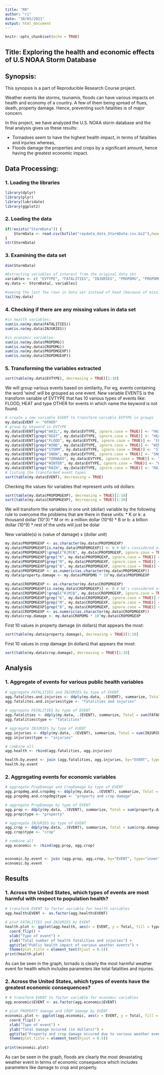 ```yaml
---
title: "RR"
author: "ri"
date: "30/05/2021"
output: html_document
---
```


```r
knitr::opts_chunk$set(echo = TRUE)
```

## Title: Exploring the health and economic effects of U.S NOAA Storm Database

## Synopsis:

This synopsis is a part of Reproducible Research Course project.

Weather events like storms, tsunamis, floods can have various impacts on health and economy of a country. A few of them being spread of flues, death, property damage. Hence, preventing such fatalities is of major concern.

In this project, we have analyzed the U.S. NOAA storm database and  the final analysis gives us these results:

- Tornadoes seem to have the highest health impact, in terms of fatalities and injuries whereas,
- Floods damage the properties and crops by a significant amount, hence having the greatest economic impact.


## Data Processing:

### 1. Loading the libraries
```r

library(dplyr)
library(plyr)
library(lubridate)
library(ggplot2)
```

### 2. Loading the data
```r
if(!exists("StormData")) {
    StormData <- read.csv(bzfile("repdata_data_StormData.csv.bz2"),header = TRUE)
}
str(StormData)
```

### 3. Examining the data set
```r
dim(StormData)

#Extracting variables of interest from the original data set
variables <- c( "EVTYPE", "FATALITIES", "INJURIES", "PROPDMG", "PROPDMGEXP", "CROPDMG", "CROPDMGEXP")
my.data <- StormData[, variables]

#seeing the last few rows in data set instead of head (because of missing values in earlier years)
tail(my.data)
```

### 4. Checking if there are any missing values in data set
```r

#in health variables:
sum(is.na(my.data$FATALITIES))
sum(is.na(my.data$INJURIES))

#in economic variables:
sum(is.na(my.data$PROPDMG))
sum(is.na(my.data$CROPDMG))
sum(is.na(my.data$PROPDMGEXP))
sum(is.na(my.data$CROPDMGEXP))
```

### 5. Transforming the variables extracted
```r
sort(table(my.data$EVTYPE), decreasing = TRUE)[1:10]
```
We will group various events based on similarity,
For eg, events containing the word 'wind' will be grouped as one event.
New variable EVENTS is the transform variable of EVTYPE that has 10 various types of events like: FLOOD, HEAT and type OTHER for events in which name the keyword is not found.

```r
# create a new variable EVENT to transform variable EVTYPE in groups
my.data$EVENT <- "OTHER"
# group by keyword in EVTYPE
my.data$EVENT[grep("HAIL", my.data$EVTYPE, ignore.case = TRUE)] <- "HAIL"
my.data$EVENT[grep("HEAT", my.data$EVTYPE, ignore.case = TRUE)] <- "HEAT"
my.data$EVENT[grep("FLOOD", my.data$EVTYPE, ignore.case = TRUE)] <- "FLOOD"
my.data$EVENT[grep("WIND", my.data$EVTYPE, ignore.case = TRUE)] <- "WIND"
my.data$EVENT[grep("STORM", my.data$EVTYPE, ignore.case = TRUE)] <- "STORM"
my.data$EVENT[grep("SNOW", my.data$EVTYPE, ignore.case = TRUE)] <- "SNOW"
my.data$EVENT[grep("TORNADO", my.data$EVTYPE, ignore.case = TRUE)] <- "TORNADO"
my.data$EVENT[grep("WINTER", my.data$EVTYPE, ignore.case = TRUE)] <- "WINTER"
my.data$EVENT[grep("RAIN", my.data$EVTYPE, ignore.case = TRUE)] <- "RAIN"
# listing the transformed event types 
sort(table(my.data$EVENT), decreasing = TRUE)
```
Checking the values for variables that represent units od dollars:

```r
sort(table(my.data$PROPDMGEXP), decreasing = TRUE)[1:10]
sort(table(my.data$CROPDMGEXP), decreasing = TRUE)[1:10]
```
We will transform the variables in one unit (dollar) variable by the following rule to overcome the problems that are there in these units:
* K or k: a thousand dollar (10^3)
* M or m: a million dollar (10^6)
* B or b: a billion dollar (10^9)
* rest of the units will just be dolar

New variable(s) is (value of damage) x (dollar unit)
```r
my.data$PROPDMGEXP <- as.character(my.data$PROPDMGEXP)
my.data$PROPDMGEXP[is.na(my.data$PROPDMGEXP)] <- 0 # NA's considered as dollars
my.data$PROPDMGEXP[!grepl("K|M|B", my.data$PROPDMGEXP, ignore.case = TRUE)] <- 0 # everything exept K,M,B is dollar
my.data$PROPDMGEXP[grep("K", my.data$PROPDMGEXP, ignore.case = TRUE)] <- "3"
my.data$PROPDMGEXP[grep("M", my.data$PROPDMGEXP, ignore.case = TRUE)] <- "6"
my.data$PROPDMGEXP[grep("B", my.data$PROPDMGEXP, ignore.case = TRUE)] <- "9"
my.data$PROPDMGEXP <- as.numeric(as.character(my.data$PROPDMGEXP))
my.data$property.damage <- my.data$PROPDMG * 10^my.data$PROPDMGEXP

my.data$CROPDMGEXP <- as.character(my.data$CROPDMGEXP)
my.data$CROPDMGEXP[is.na(my.data$CROPDMGEXP)] <- 0 # NA's considered as dollars
my.data$CROPDMGEXP[!grepl("K|M|B", my.data$CROPDMGEXP, ignore.case = TRUE)] <- 0 # everything exept K,M,B is dollar
my.data$CROPDMGEXP[grep("K", my.data$CROPDMGEXP, ignore.case = TRUE)] <- "3"
my.data$CROPDMGEXP[grep("M", my.data$CROPDMGEXP, ignore.case = TRUE)] <- "6"
my.data$CROPDMGEXP[grep("B", my.data$CROPDMGEXP, ignore.case = TRUE)] <- "9"
my.data$CROPDMGEXP <- as.numeric(as.character(my.data$CROPDMGEXP))
my.data$crop.damage <- my.data$CROPDMG * 10^my.data$CROPDMGEXP
```
First 10 values in property damage (in dollars) that appears the most:
```r
sort(table(my.data$property.damage), decreasing = TRUE)[1:10]
```
First 10 values in crop damage (in dollars) that appears the most:

```r
sort(table(my.data$crop.damage), decreasing = TRUE)[1:10]
```

## Analysis
### 1. Aggregate of events for various public health variables
```r
# aggregate FATALITIES and INJURIES by type of EVENT
agg.fatalites.and.injuries <- ddply(my.data, .(EVENT), summarize, Total = sum(FATALITIES + INJURIES,  na.rm = TRUE))
agg.fatalites.and.injuries$type <- "fatalities and injuries"
  
# aggregate FATALITIES by type of EVENT
agg.fatalities <- ddply(my.data, .(EVENT), summarize, Total = sum(FATALITIES, na.rm = TRUE))
agg.fatalities$type <- "fatalities"

# aggregate INJURIES by type of EVENT
agg.injuries <- ddply(my.data, .(EVENT), summarize, Total = sum(INJURIES, na.rm = TRUE))
agg.injuries$type <- "injuries"

# combine all
agg.health <- rbind(agg.fatalities, agg.injuries)

health.by.event <- join (agg.fatalities, agg.injuries, by="EVENT", type="inner")
health.by.event
```
### 2. Aggregating events for economic variables
```r
# aggregate PropDamage and CropDamage by type of EVENT
agg.propdmg.and.cropdmg <- ddply(my.data, .(EVENT), summarize, Total = sum(property.damage + crop.damage,  na.rm = TRUE))
agg.propdmg.and.cropdmg$type <- "property and crop damage"

# aggregate PropDamage by type of EVENT
agg.prop <- ddply(my.data, .(EVENT), summarize, Total = sum(property.damage, na.rm = TRUE))
agg.prop$type <- "property"

# aggregate INJURIES by type of EVENT
agg.crop <- ddply(my.data, .(EVENT), summarize, Total = sum(crop.damage, na.rm = TRUE))
agg.crop$type <- "crop"

# combine all
agg.economic <- rbind(agg.prop, agg.crop)


economic.by.event <- join (agg.prop, agg.crop, by="EVENT", type="inner")
economic.by.event
```
## Results
### 1. Across the United States, which types of events are most harmful with respect to population health?
```r
# transform EVENT to factor variable for health variables
agg.health$EVENT <- as.factor(agg.health$EVENT)

# plot FATALITIES and INJURIES by EVENT
health.plot <- ggplot(agg.health, aes(x = EVENT, y = Total, fill = type)) + geom_bar(stat = "identity") + scale_fill_manual(values=c("#ffc500", "#c21500")) +
  coord_flip() +
  xlab("Type of event") + 
  ylab("Total number of health fatalities and injuries") +
  ggtitle("Public health impact of various weather events") +
  theme(plot.title = element_text(hjust = 0.5))
print(health.plot)  
```

As can be seen in the graph, tornado is clearly the most harmful weather event for health which includes parameters like total fatalities and injuries.

### 2. Across the United States, which types of events have the greatest economic consequences?
```r
# # transform EVENT to factor variable for economic variables
agg.economic$EVENT <- as.factor(agg.economic$EVENT)

# plot PROPERTY damage and CROP damage by EVENT
economic.plot <- ggplot(agg.economic, aes(x = EVENT, y = Total, fill = type)) + geom_bar(stat = "identity") + scale_fill_manual(values=c("#ffc500", "#c21500")) +
  coord_flip() +
  xlab("Type of event") + 
  ylab("Total damage occured (in dollars)") +
  ggtitle("Property and crop damage occured due to various weather events") +
  theme(plot.title = element_text(hjust = 0.5))  
 
print(economic.plot) 
```

As can be seen in the graph, floods are clearly the most devastating weather event in terms of economic consequence which includes parameters like damage to crop and property.
